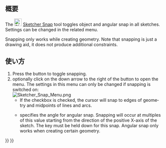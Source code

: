 <languages/>

{{Docnav/ja
|[[Sketcher_Grid/ja|グリッドの表示を切り替え]]
|[[Sketcher_RenderingOrder/ja|レンダリング順を設定]]
|[[Sketcher_Workbench/ja|スケッチャーワークベンチ]]
|IconL=Sketcher_Grid.svg
|IconR=Sketcher_RenderingOrder.svg
|IconC=Workbench_Sketcher.svg
}}

{{GuiCommand/ja
|Name=Sketcher Snap
|Name/ja=スナップの切り替え
|Workbenches=[[Sketcher_Workbench/ja|スケッチャー]]
|Version=0.21
|SeeAlso=[[Sketcher_Grid/ja|グリッドの表示を切り替え]]
}}

<span id="Description"></span>
== 概要 ==

<div lang="en" dir="ltr" class="mw-content-ltr">
The [[Image:Sketcher_Snap.svg|24px]] [[Sketcher_Snap|Sketcher Snap]] tool toggles object and angular snap in all sketches. Settings can be changed in the related menu.
</div>

<div lang="en" dir="ltr" class="mw-content-ltr">
Snapping only works while creating geometry. Note that snapping is just a drawing aid, it does not produce additional constraints.
</div>

<span id="Usage"></span>
== 使い方 ==

<div lang="en" dir="ltr" class="mw-content-ltr">
# Press the {{Button|[[Image:Sketcher_Snap.svg|16px]] [[Sketcher_Snap|Toggle Snap]]}} button to toggle snapping.
# optionally click on the down arrow to the right of the button to open the menu. The settings in this menu can only be changed if snapping is switched on:<br>[[File:Sketcher_Snap_Menu.png]]
#* If the {{MenuCommand|Snap to objects}} checkbox is checked, the cursor will snap to edges of geometry and midpoints of lines and arcs.
#* {{MenuCommand|Snap angle}} specifies the angle for angular snap. Snapping will occur at multiples of this value starting from the direction of the positive X-axis of the sketch. The {{KEY|Ctrl}} key must be held down for this snap. Angular snap only works when creating certain geometry.
</div>


{{Docnav/ja
|[[Sketcher_Grid/ja|グリッドの表示を切り替え]]
|[[Sketcher_RenderingOrder/ja|レンダリング順を設定]]
|[[Sketcher_Workbench/ja|スケッチャーワークベンチ]]
|IconL=Sketcher_Grid.svg
|IconR=Sketcher_RenderingOrder.svg
|IconC=Workbench_Sketcher.svg
}}

{{Sketcher_Tools_navi{{#translation:}}}}
{{Userdocnavi{{#translation:}}}}